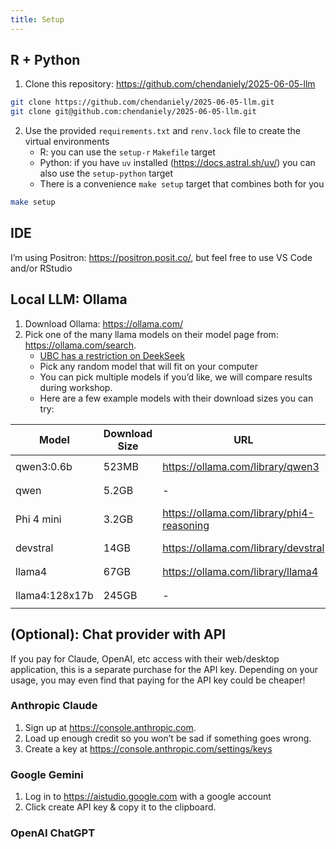 ```yaml
---
title: Setup
---
```


## R + Python

1. Clone this repository: <https://github.com/chendaniely/2025-06-05-llm>
```bash
git clone https://github.com/chendaniely/2025-06-05-llm.git
git clone git@github.com:chendaniely/2025-06-05-llm.git
```

2. Use the provided `requirements.txt` and `renv.lock` file to create the virtual environments
    - R: you can use the `setup-r` `Makefile` target
    - Python: if you have `uv` installed (<https://docs.astral.sh/uv/>) you can also use the `setup-python` target
    - There is a convenience `make setup` target that combines both for you

```bash
make setup
```

## IDE

I'm using Positron: <https://positron.posit.co/>, but feel free to use VS Code and/or RStudio

## Local LLM: Ollama

1. Download Ollama: <https://ollama.com/>
2. Pick one of the many llama models on their model page from: <https://ollama.com/search>.
    - [UBC has a restriction on DeekSeek](https://privacymatters.ubc.ca/i-want/safe-deepseek-ubc)
    - Pick any random model that will fit on your computer
    - You can pick multiple models if you'd like, we will compare results during workshop.
    - Here are a few example models with their download sizes you can try:

| Model          | Download Size | URL                                         | Install Command                  |
| -------------- | ------------- | ------------------------------------------- | -------------------------------- |
| qwen3:0.6b     | 523MB         | <https://ollama.com/library/qwen3>          | `ollama run qwen3:0.6b`          |
| qwen           | 5.2GB         | -                                           | `ollama run qwen3`               |
| Phi 4 mini     | 3.2GB         | <https://ollama.com/library/phi4-reasoning> | `ollama run phi4-mini-reasoning` |
| devstral       | 14GB          | <https://ollama.com/library/devstral>       | `ollama run devstral`            |
| llama4         | 67GB          | <https://ollama.com/library/llama4>         | `ollama run llama4`              |
| llama4:128x17b | 245GB         | -                                           | `ollama run llama4:128x17b`      |

## (Optional): Chat provider with API

If you pay for Claude, OpenAI, etc access with their web/desktop application,
this is a separate purchase for the API key.
Depending on your usage, you may even find that paying for the API key could be cheaper!

### Anthropic Claude

1. Sign up at <https://console.anthropic.com>.
2. Load up enough credit so you won't be sad if something goes wrong.
3. Create a key at <https://console.anthropic.com/settings/keys>

### Google Gemini

1. Log in to <https://aistudio.google.com> with a google account
2. Click create API key & copy it to the clipboard.

### OpenAI ChatGPT
